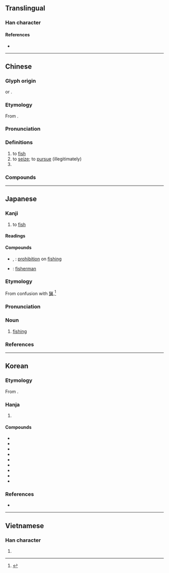 {{also|渔}}
{{character info}}
==Translingual==

===Han character===
{{stroke order|strokes=14}}
{{stroke order|type=jbw|strokes=14}}
{{Han char|rn=85|rad=水|as=11|sn=14|four=37136|canj=ENWF|ids=⿰氵魚}}

====References====
* {{Han ref|kx=0644.210|dkj=18101|dj=1052.050|hdz=31726.100|uh=6F01|ud=28417|bh=BAAE|bd=47790}}

----

==Chinese==
{{zh-forms|s=渔|alt=𩼪}}

===Glyph origin===
{{Han etym}}
{{Han compound|水|魚|ls=ic}} or {{Han compound|水|魚|ls=psc|t1=water|c1=s|c2=p|nocap=1}}.

===Etymology===
From {{och-l|魚|fish}}.

===Pronunciation===
{{zh-pron
|m=yú
|m-s=
|c=jyu4
|c-t=
|g=
|h=pfs=
|j=
|mb=ngṳ̂
|md=ngṳ̀
|mn=xm,zz,kh,ph:hî/qz:hîr/tp:hû/xm,tw:gû/qz:gîr/zz:gî
|mn_note=hî/hîr/hû - vernacular; gû/gîr/gî - literary
|mn-t=
|w=3hhy
|x=
|mc=y
|oc=y
|cat=v
}}

===Definitions===
{{zh-hanzi}}

# to [[fish]]
# to [[seize]]; to [[pursue]] (illegitimately)
# {{surname|zh}}

===Compounds===
{{zh-der|冰島漁夫|侵漁|坐收漁利|漁船|漁奪|漁汛|漁戶|漁家|漁網|漁產|漁獵|漁會|漁艇|漁歌|涸漁|漁樵記|漁色|漁陽摻撾|漁撈|漁火|漁陽弄|漁獲|漁獲量|漁郎|漁陽鞞鼓|淡水漁業|漁業|漁利|漁民|漁政船|漁業氣象|漁翁之利|漁港|漁娘|漁霸|漁輪|漁舟|漁翁得利|漁民團體|漁民保險|漁村|漁婆|漁唱|漁人之利|漁人|漁翁|涸澤而漁|海洋漁業|漁人得利|漁梁|漁夫|漁獵時代|漁場|漁民節|漁具|漁父|漁鼓|漁經獵史|網漁業|遠洋漁業|竭澤而漁|養殖漁業|近海漁業|漁峽口|漁洋關|休漁期}}

----

==Japanese==

===Kanji===
{{ja-kanji|grade=4|rs=水11}}

# to [[fish]]

====Readings====
{{ja-readings
|goon=ご
|kanon=ぎょ<ぎよ
|kanyoon=りょう<れふ
|kun=すなど-る, いさ-る, すなどり, あさ-る
}}

====Compounds====
{{der-top|Compounds}}
* {{ja-r|禁%漁|きん%りょう}}, {{ja-r|禁%漁|きん%ぎょ}}: [[prohibition]] on [[fishing]]
* {{ja-r|漁%師|りょう%し}}: [[fisherman]]
{{der-bottom}}

===Etymology===
{{ja-kanjitab|りょう|yomi=kanyoon}}
From confusion with [[猟]].<ref name="DJR">{{R:Daijirin}}</ref>

===Pronunciation===
{{ja-pron|yomi=kanyoon|りょう|acc=1|acc_ref=DJR}}

===Noun===
{{ja-noun|りょう|hhira=れふ}}

# {{lb|ja|business|sort=りょう}} [[fishing]]

===References===
<references/>

----

==Korean==

===Etymology===
From {{der|ko|ltc|-}} {{ltc-l|漁|id=1}}. {{hanja-hunmong|어|e|人類#중02B}}

===Hanja===
{{ko-hanja-search}}
{{ko-hanja|[[고기]] [[잡다|잡을]]|어}}

# {{hanja form of|어|to [[fish]]}}

====Compounds====
{{der-top3|Compounds}}
* {{ko-l|어부|漁夫}}
* {{ko-l|어선|漁船}}
* {{ko-l|어촌|漁村}}
* {{ko-l|어장|漁場}}
* {{ko-l|어망|漁網}}
* {{ko-l|어업|漁業}}
* {{ko-l|어로|漁撈}}
* {{ko-l|어민|漁民}}
* {{ko-l|어항|漁港}}
{{der-bottom}}

===References===
* {{R:hanjadoc|6317}}

----

==Vietnamese==

===Han character===
{{vi-hantu|[[ngư]]|rs=水11}}

# {{rfdef|vi|sort=水11}}